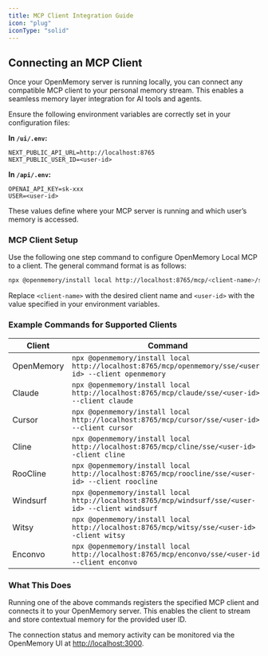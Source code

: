 ```yaml
---
title: MCP Client Integration Guide
icon: "plug"
iconType: "solid"
---
```


## Connecting an MCP Client

Once your OpenMemory server is running locally, you can connect any compatible MCP client to your personal memory stream. This enables a seamless memory layer integration for AI tools and agents.

Ensure the following environment variables are correctly set in your configuration files:

**In `/ui/.env`:**
```env
NEXT_PUBLIC_API_URL=http://localhost:8765
NEXT_PUBLIC_USER_ID=<user-id>
```

**In `/api/.env`:**
```env
OPENAI_API_KEY=sk-xxx
USER=<user-id>
```

These values define where your MCP server is running and which user’s memory is accessed.

### MCP Client Setup

Use the following one step command to configure OpenMemory Local MCP to a client. The general command format is as follows:

```bash
npx @openmemory/install local http://localhost:8765/mcp/<client-name>/sse/<user-id> --client <client-name>
```

Replace `<client-name>` with the desired client name and `<user-id>` with the value specified in your environment variables.

### Example Commands for Supported Clients

| Client      | Command |
|-------------|---------|
| OpenMemory | `npx @openmemory/install local http://localhost:8765/mcp/openmemory/sse/<user-id> --client openmemory` |
| Claude      | `npx @openmemory/install local http://localhost:8765/mcp/claude/sse/<user-id> --client claude` |
| Cursor      | `npx @openmemory/install local http://localhost:8765/mcp/cursor/sse/<user-id> --client cursor` |
| Cline       | `npx @openmemory/install local http://localhost:8765/mcp/cline/sse/<user-id> --client cline` |
| RooCline    | `npx @openmemory/install local http://localhost:8765/mcp/roocline/sse/<user-id> --client roocline` |
| Windsurf    | `npx @openmemory/install local http://localhost:8765/mcp/windsurf/sse/<user-id> --client windsurf` |
| Witsy       | `npx @openmemory/install local http://localhost:8765/mcp/witsy/sse/<user-id> --client witsy` |
| Enconvo     | `npx @openmemory/install local http://localhost:8765/mcp/enconvo/sse/<user-id> --client enconvo` |

### What This Does

Running one of the above commands registers the specified MCP client and connects it to your OpenMemory server. This enables the client to stream and store contextual memory for the provided user ID.

The connection status and memory activity can be monitored via the OpenMemory UI at [http://localhost:3000](http://localhost:3000).